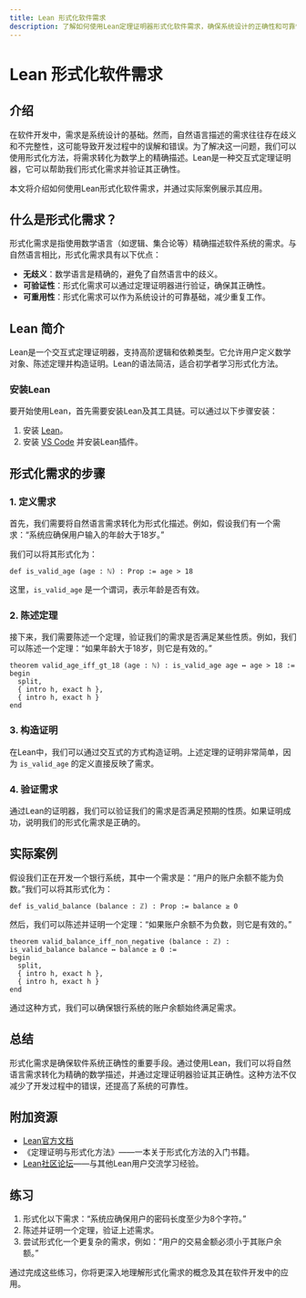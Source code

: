 ```yaml
---
title: Lean 形式化软件需求
description: 了解如何使用Lean定理证明器形式化软件需求，确保系统设计的正确性和可靠性。
---
```


# Lean 形式化软件需求

## 介绍

在软件开发中，需求是系统设计的基础。然而，自然语言描述的需求往往存在歧义和不完整性，这可能导致开发过程中的误解和错误。为了解决这一问题，我们可以使用形式化方法，将需求转化为数学上的精确描述。Lean是一种交互式定理证明器，它可以帮助我们形式化需求并验证其正确性。

本文将介绍如何使用Lean形式化软件需求，并通过实际案例展示其应用。

## 什么是形式化需求？

形式化需求是指使用数学语言（如逻辑、集合论等）精确描述软件系统的需求。与自然语言相比，形式化需求具有以下优点：

- **无歧义**：数学语言是精确的，避免了自然语言中的歧义。
- **可验证性**：形式化需求可以通过定理证明器进行验证，确保其正确性。
- **可重用性**：形式化需求可以作为系统设计的可靠基础，减少重复工作。

## Lean 简介

Lean是一个交互式定理证明器，支持高阶逻辑和依赖类型。它允许用户定义数学对象、陈述定理并构造证明。Lean的语法简洁，适合初学者学习形式化方法。

### 安装Lean

要开始使用Lean，首先需要安装Lean及其工具链。可以通过以下步骤安装：

1. 安装 [Lean](https://leanprover.github.io/)。
2. 安装 [VS Code](https://code.visualstudio.com/) 并安装Lean插件。

## 形式化需求的步骤

### 1. 定义需求

首先，我们需要将自然语言需求转化为形式化描述。例如，假设我们有一个需求：“系统应确保用户输入的年龄大于18岁。”

我们可以将其形式化为：

```lean
def is_valid_age (age : ℕ) : Prop := age > 18
```

这里，`is_valid_age` 是一个谓词，表示年龄是否有效。

### 2. 陈述定理

接下来，我们需要陈述一个定理，验证我们的需求是否满足某些性质。例如，我们可以陈述一个定理：“如果年龄大于18岁，则它是有效的。”

```lean
theorem valid_age_iff_gt_18 (age : ℕ) : is_valid_age age ↔ age > 18 :=
begin
  split,
  { intro h, exact h },
  { intro h, exact h }
end
```

### 3. 构造证明

在Lean中，我们可以通过交互式的方式构造证明。上述定理的证明非常简单，因为 `is_valid_age` 的定义直接反映了需求。

### 4. 验证需求

通过Lean的证明器，我们可以验证我们的需求是否满足预期的性质。如果证明成功，说明我们的形式化需求是正确的。

## 实际案例

假设我们正在开发一个银行系统，其中一个需求是：“用户的账户余额不能为负数。”我们可以将其形式化为：

```lean
def is_valid_balance (balance : ℤ) : Prop := balance ≥ 0
```

然后，我们可以陈述并证明一个定理：“如果账户余额不为负数，则它是有效的。”

```lean
theorem valid_balance_iff_non_negative (balance : ℤ) : is_valid_balance balance ↔ balance ≥ 0 :=
begin
  split,
  { intro h, exact h },
  { intro h, exact h }
end
```

通过这种方式，我们可以确保银行系统的账户余额始终满足需求。

## 总结

形式化需求是确保软件系统正确性的重要手段。通过使用Lean，我们可以将自然语言需求转化为精确的数学描述，并通过定理证明器验证其正确性。这种方法不仅减少了开发过程中的错误，还提高了系统的可靠性。

## 附加资源

- [Lean官方文档](https://leanprover.github.io/documentation/)
- 《定理证明与形式化方法》——一本关于形式化方法的入门书籍。
- [Lean社区论坛](https://leanprover.zulipchat.com/)——与其他Lean用户交流学习经验。

## 练习

1. 形式化以下需求：“系统应确保用户的密码长度至少为8个字符。”
2. 陈述并证明一个定理，验证上述需求。
3. 尝试形式化一个更复杂的需求，例如：“用户的交易金额必须小于其账户余额。”

通过完成这些练习，你将更深入地理解形式化需求的概念及其在软件开发中的应用。